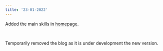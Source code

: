 ```yaml
---
title: '23-01-2022'
---
```


<Badge variation="added" title="Skills section" />

Added the main skills in [homepage](/).

<br />

<Badge variation="removed" title="Blog" />

Temporarily removed the blog as it is
under development the new version.
